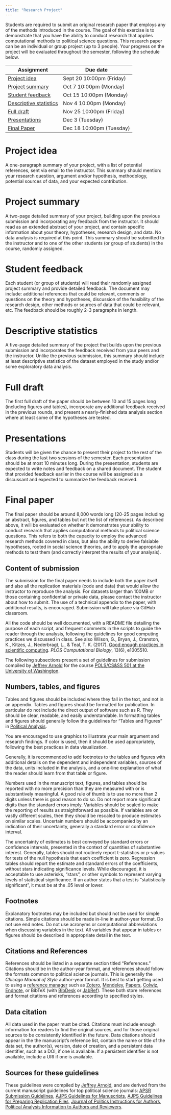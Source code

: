 ```yaml
---
title: "Research Project"
---
```


Students are required to submit an original research paper that employs any of the methods introduced in the course. The goal of this exercise is to demonstrate that you have the ability to conduct research that applies computational methods to political science questions. This research paper can be an individual or group project (up to 3 people). Your progress on the project will be evaluated throughout the semester, following the schedule below.


<table class="table table-stripped">
<thead>
<th>
Assignment
</th>
<th>
Due date
</th>
</thead>
<tbody>
<tr>
<td>
<a href="research_project.html#idea">Project idea</a>
</td>
<td>Sept 20 10:00pm (Friday)
</td>
</tr>
<tr>
<td>
<a href="research_project.html#summary">Project summary</a>
</td>
<td>Oct 7 10:00pm (Monday)
</td>
</tr>
<tr>
<td>
<a href="research_project.html#feedback">Student feedback</a>
</td>
<td>Oct 15 10:00pm (Monday)
</td>
</tr>
<tr>
<td>
<a href="research_project.html#descriptive">Descriptive statistics</a>
</td>
<td>Nov 4 10:00pm (Monday)
</td>
</tr>
<tr>
<td>
<a href="research_project.html#draft">Full draft</a>
</td>
<td>Nov 25 10:00pm (Friday)
</td>
</tr>
<tr>
<td>
<a href="research_project.html#presentations">Presentations</a>
</td>
<td>Dec 3 (Tuesday)
</td>
</tr>
<tr>
<td>
<a href="research_project.html#final">Final Paper</a>
</td>
<td>Dec 18 10:00pm (Tuesday)
</td>
</tr>
</tbody>
</table>


# Project idea   {#idea}

A one-paragraph summary of your project, with a list of potential references, sent via email to the instructor. This summary should mention: your research question, argument and/or hypothesis, methodology, potential sources of data, and your expected contribution.


# Project summary  {#idea}

A two-page detailed summary of your project, building upon the previous submission and incorporating any feedback from the instructor. It should read as an extended abstract of your project, and contain specific information about your theory, hypotheses, research design, and data. No data analysis is required at this point. This summary should be submitted to the instructor and to one of the other students (or group of students) in the course, randomly assigned.


# Student feedback  {#feedback}

Each student (or group of students) will read their randomly assigned project summary and provide detailed feedback. The document may include: additional references that could be relevant, comments or questions on the theory and hypotheses, discussion of the feasibility of the research design, other methods or sources of data that could be relevant, etc. The feedback should be roughly 2-3 paragraphs in length.

# Descriptive statistics {#descriptive}

A five-page detailed summary of the project that builds upon the previous submission and incorporates the feedback received from your peers and the instructor. Unlike the previous submission, this summary should include at least descriptive statistics of the dataset employed in the study and/or some exploratory data analysis.

# Full draft {#draft}

The first full draft of the paper should be between 10 and 15 pages long (including figures and tables), incorporate any additional feedback received in the previous rounds, and present a nearly-finished data analysis section where at least some of the hypotheses are tested.

# Presentations {#presentations}

Students will be given the chance to present their project to the rest of the class during the last two sessions of the semester. Each presentation should be at most 10 minutes long. During the presentation, students are expected to write notes and feedback on a shared document. The student that provided feedback earlier in the course will be assigned as a discussant and expected to summarize the feedback received.


# Final paper {#final}

The final paper should be around 8,000 words long (20-25 pages including an abstract, figures, and tables but not the list of references). As described above, it will be evaluated on whether it demonstrates your ability to conduct research that applies computational methods to political science questions. This refers to both the capacity to employ the advanced research methods covered in class, but also the ability to derive falsiable hypotheses, rooted in social science theories, and to apply the appropriate methods to test them (and correctly interpret the results of your analysis).

## Content of submission

The submission for the final paper needs to include both the paper itself and also all the replication materials (code and data) that would allow the instructor to reproduce the analysis. For datasets larger than 100MB or those containing confidential or private data, please contact the instructor about how to submit. The use of a technical appendix to the paper, with additional results, is encouraged. Submission will take place via GitHub classroom.

All the code should be well documented, with a README file detailing the purpose of each script, and frequent comments in the scripts to guide the reader through the analysis, following the guidelines for good computing practices we discussed in class. See also Wilson, G., Bryan, J., Cranston, K., Kitzes, J., Nederbragt, L., & Teal, T. K. (2017). <a href="http://journals.plos.org/ploscompbiol/article?id=10.1371/journal.pcbi.1005510">Good enough practices in scientific computing</a>. <i>PLOS Computational Biology</i>, 13(6), e1005510.

The following subsections present a set of guidelines for submission compiled by [Jeffrey Arnold](http://www.jrnold.me/) for the course <a href="https://uw-pols501.github.io/2017/research_project.html">POLS/CS&SS 501 at the University of Washington</a>.

## Numbers, tables, and figures

Tables and figures should be included where they fall in the text, and not in an appendix. Tables and figures should be formatted for publication.
In particular do not include the direct output of software such as R.
They should be clear, readable, and easily understandable.
In formatting tables and figures should generally follow the guidelines for "Tables and Figures" in [Political Analysis](https://academic.oup.com/pan/pages/Instructions_To_Authors). 

You are encouraged to use graphics to illustrate your main argument and research findings. If color is used, then it should be used appropriately, following the  best practices in data visualization.

Generally, it is recommended to add footnotes to the tables and figures with additional details on the dependent and independent variables, sources of the data, units included in the analysis, and a one-line explanation of what the reader should learn from that table or figure.

Numbers used in the manuscript text, figures, and tables should be reported with no more precision than they are measured with or is substantively meaningful.
A good rule of thumb is to use no more than 2 digits unless there is good reason to do so.
Do not report more significant digits than the standard errors imply.
Variables should be scaled to make the reporting of results as straightforward as possible.
If variables are on vastly different scales, then they should be rescaled to produce estimates on similar scales.
Uncertain numbers should be accompanied by an indication of their uncertainty, generally a standard error or confidence interval.

The uncertainty of estimates is best conveyed by standard errors or confidence intervals, presented in the context of quantities of substantive interest.
Generally, tables should not routinely report t-statistics or p-values for tests of the null hypothesis that each coefficient is zero.
Regression tables should report the estimate and standard errors of the coefficients, without stars indicating significance levels.
While discouraged, it is acceptable to use asterisks, "stars", or other symbols to represent varying levels of statistical significance.
If an author states that a test is "statistically significant", it must be at the .05 level or lower.

## Footnotes

Explanatory footnotes may be included but should not be used for simple citations.
Simple citations should be made in-line in author-year format.
Do not use end notes.
Do not use acronyms or computational abbreviations when discussing variables in the text.
All variables that appear in tables or figures should be described in appropriate detail in the text.

## Citations and References

References should be listed in a separate section titled "References."
Citations should be in the author-year format, and references should follow the formats common to political science journals. This is generally the *Chicago Manual of Style* author-year format.
It is best to start getting used to using a [reference manager](https://en.wikipedia.org/wiki/Reference_management_software) such as [Zotero](https://www.zotero.org/), [Mendeley](https://www.mendeley.com/), [Papers](http://papersapp.com/), [Colwiz](https://www.colwiz.com/), [Endnote](http://endnote.com/), or BibTeX (with [BibDesk](http://bibdesk.sourceforge.net/) or [JabRef](http://www.jabref.org/)). These both store references and format citations and references according to specified styles.

## Data citation

All data used in the paper must be cited.
Citations must include enough information for readers to find the original sources, and for those original sources to be consistently identified in the future.
Data citations should appear in the the manuscript's reference list, contain the name or title of the data set, the author(s), version, date of creation, and a persistent data identifier, such as a DOI, if one is available.
If a persistent identifier is not available, include a URI if one is available.


## Sources for these guidelines

These guidelines were compiled by [Jeffrey Arnold](http://www.jrnold.me/), and are derived from the current manuscript guidelines for top political science journals: [APSR Submission Guidelines](http://www.apsanet.org/APSR-Submission-Guidelines-August-2016), [AJPS Guidelines for Manuscripts](https://ajps.org/guidelines-for-manuscripts/), [AJPS Guidelines for Preparing Replication Files](https://ajpsblogging.files.wordpress.com/2015/03/ajps-guide-for-replic-materials-1-0.pdf), [Journal of Politics Instructions for Authors](http://www.journals.uchicago.edu/journals/jop/instruct), [Political Analysis Information to Authors and Reviewers](https://academic.oup.com/pan/pages/Instructions_To_Authors).
